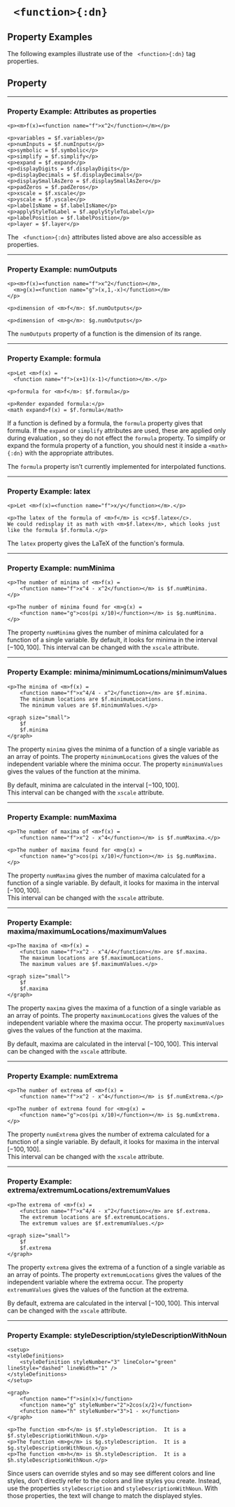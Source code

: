 


# ` <function>{:dn}`

## Property Examples


The following examples illustrate use of the ` <function>{:dn}` tag properties.  

## Property
 <PropDisplay name='function'/> 



---

### Property Example: Attributes as properties


```doenet-editor-horiz
<p><m>f(x)=<function name="f">x^2</function></m></p>

<p>variables = $f.variables</p>
<p>numInputs = $f.numInputs</p>
<p>symbolic = $f.symbolic</p>
<p>simplify = $f.simplify</p>
<p>expand = $f.expand</p>
<p>displayDigits = $f.displayDigits</p>
<p>displayDecimals = $f.displayDecimals</p>
<p>displaySmallAsZero = $f.displaySmallAsZero</p>
<p>padZeros = $f.padZeros</p>
<p>xscale = $f.xscale</p>
<p>yscale = $f.yscale</p>
<p>labelIsName = $f.labelIsName</p>
<p>applyStyleToLabel = $f.applyStyleToLabel</p>
<p>labelPosition = $f.labelPosition</p>
<p>layer = $f.layer</p>
```



The ` <function>{:dn}` attributes listed above are also accessible as properties.



---

### Property Example: numOutputs


```doenet-editor-horiz
<p><m>f(x)=<function name="f">x^2</function></m>,
  <m>g(x)=<function name="g">(x,1,-x)</function></m>
</p>

<p>dimension of <m>f</m>: $f.numOutputs</p>

<p>dimension of <m>g</m>: $g.numOutputs</p>
```



The `numOutputs` property of a function is the dimension of its range.



---

### Property Example: formula


```doenet-editor-horiz
<p>Let <m>f(x) = 
  <function name="f">(x+1)(x-1)</function></m>.</p>

<p>formula for <m>f</m>: $f.formula</p>

<p>Render expanded formula:</p>
<math expand>f(x) = $f.formula</math>
```

If a function is defined by a formula, the `formula` property gives that formula.
If the `expand` or `simplify` attributes are used, these are applied only during evaluation
, so they do not effect the `formula` property.
To simplify or expand the formula property of a function, you should
nest it inside a `<math>{:dn}` with the appropriate attributes.

The `formula` property isn't currently implemented for interpolated functions.



---

### Property Example: latex


```doenet-editor-horiz
<p>Let <m>f(x)=<function name="f">x/y</function></m>.</p>

<p>The latex of the formula of <m>f</m> is <c>$f.latex</c>.  
We could redisplay it as math with <m>$f.latex</m>, which looks just 
like the formula $f.formula.</p>
```



The `latex` property gives the LaTeX of the function's formula.



---

### Property Example: numMinima


```doenet-example
<p>The number of minima of <m>f(x) = 
	<function name="f">x^4 - x^2</function></m> is $f.numMinima.
</p>

<p>The number of minima found for <m>g(x) = 
	<function name="g">cos(pi x/10)</function></m> is $g.numMinima.</p>
```

The property `numMinima` gives the number of minima calculated for a function of a single variable.  By default, it looks for minima in the interval $[-100,100]$.  This interval can be changed with the `xscale` attribute.

---

### Property Example: minima/minimumLocations/minimumValues


```doenet-example
<p>The minima of <m>f(x) = 
	<function name="f">x^4/4 - x^2</function></m> are $f.minima.  
	The minimum locations are $f.minimumLocations.  
	The minimum values are $f.minimumValues.</p>

<graph size="small">
	$f
	$f.minima
</graph>
```

The property `minima` gives the minima of a function of a single variable 
as an array of points.  The property `minimumLocations` gives the values of the 
independent variable where the minima occur.  The property `minimumValues` 
gives the values of the function at the minima.

By default, minima are calculated in the interval $[-100,100]$.   
This interval can be changed with the `xscale` attribute.

---

### Property Example: numMaxima


```doenet-example
<p>The number of maxima of <m>f(x) = 
	<function name="f">x^2 - x^4</function></m> is $f.numMaxima.</p>

<p>The number of maxima found for <m>g(x) = 
	<function name="g">cos(pi x/10)</function></m> is $g.numMaxima.</p>
```



The property `numMaxima` gives the number of maxima calculated for a 
function of a single variable.  By default, it looks for maxima in the interval $[-100,100]$.  
This interval can be changed with the `xscale` attribute.



---

### Property Example: maxima/maximumLocations/maximumValues


```doenet-example
<p>The maxima of <m>f(x) = 
	<function name="f">x^2 - x^4/4</function></m> are $f.maxima.  
	The maximum locations are $f.maximumLocations.  
	The maximum values are $f.maximumValues.</p>

<graph size="small">
	$f
	$f.maxima
</graph>
```

The property `maxima` gives the maxima of a function of a single variable as 
an array of points.  The property `maximumLocations` gives the values of the 
independent variable where the maxima occur.  The property `maximumValues` gives 
the values of the function at the maxima.

By default, maxima are calculated in the interval $[-100,100]$.   This interval 
can be changed with the `xscale` attribute.

---

### Property Example: numExtrema


```doenet-example
<p>The number of extrema of <m>f(x) = 
	<function name="f">x^2 - x^4</function></m> is $f.numExtrema.</p>

<p>The number of extrema found for <m>g(x) = 
	<function name="g">cos(pi x/10)</function></m> is $g.numExtrema.</p>
```



The property `numExtrema` gives the number of extrema calculated for a 
function of a single variable.  By default, it looks for maxima in the interval $[-100,100]$.  
This interval can be changed with the `xscale` attribute.



---

### Property Example: extrema/extremumLocations/extremumValues


```doenet-example
<p>The extrema of <m>f(x) = 
	<function name="f">x^4/4 - x^2</function></m> are $f.extrema.  
	The extremum locations are $f.extremumLocations.  
	The extremum values are $f.extremumValues.</p>

<graph size="small">
	$f
	$f.extrema
</graph>
```

The property `extrema` gives the extrema of a function of a single variable as 
an array of points.  The property `extremumLocations` gives the values of the 
independent variable where the extrema occur.  The property `extremumValues` gives 
the values of the function at the extrema.

By default, extrema are calculated in the interval $[-100,100]$.   This 
interval can be changed with the `xscale` attribute.


---

### Property Example: styleDescription/styleDescriptionWithNoun


```doenet-example
<setup>
<styleDefinitions>
	<styleDefinition styleNumber="3" lineColor="green" lineStyle="dashed" lineWidth="1" />
</styleDefinitions>
</setup>

<graph>
	<function name="f">sin(x)</function>
	<function name="g" styleNumber="2">2cos(x/2)</function>
	<function name="h" styleNumber="3">1 - x</function>
</graph>

<p>The function <m>f</m> is $f.styleDescription.  It is a $f.styleDescriptionWithNoun.</p>
<p>The function <m>g</m> is $g.styleDescription.  It is a $g.styleDescriptionWithNoun.</p>
<p>The function <m>h</m> is $h.styleDescription.  It is a $h.styleDescriptionWithNoun.</p>
```



Since users can override styles and so may see different colors and line styles, 
don't directly refer to the colors and line styles you create.  Instead, use the 
properties `styleDescription` and `styleDescriptionWithNoun`.  With those properties, 
the text will change to match the displayed styles.

